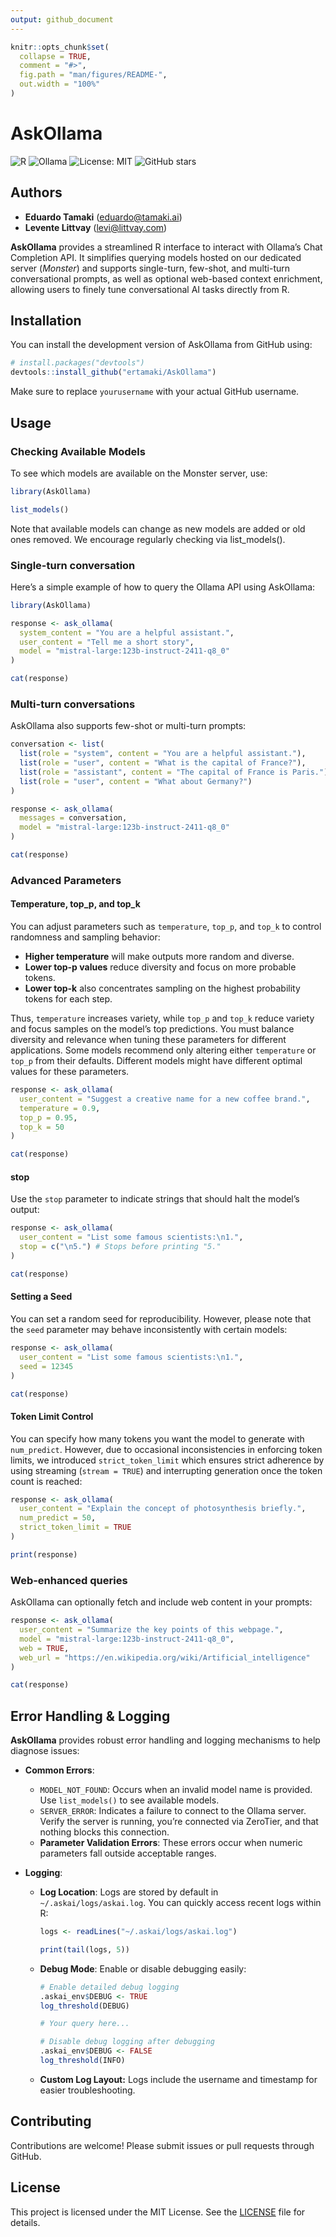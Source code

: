 ```yaml
---
output: github_document
---
```


<!-- README.md is generated from README.Rmd. Please edit that file -->

```r
knitr::opts_chunk$set(
  collapse = TRUE,
  comment = "#>",
  fig.path = "man/figures/README-",
  out.width = "100%"
)
```

# AskOllama

<!-- badges: start -->

![R](https://img.shields.io/badge/Made%20with-R-blue?style=flat-square&logo=R)
![Ollama](https://img.shields.io/badge/Powered%20by-Ollama-ff69b4?style=flat-square)
![License: MIT](https://img.shields.io/badge/License-MIT-green.svg?style=flat-square)
![GitHub stars](https://img.shields.io/github/stars/ertamaki/AskOllama.svg?style=social)

<!-- badges: end -->

## Authors

- **Eduardo Tamaki** ([eduardo@tamaki.ai](mailto:eduardo@tamaki.ai))
- **Levente Littvay** ([levi@littvay.com](mailto:levi@littvay.com))

**AskOllama** provides a streamlined R interface to interact with Ollama's Chat Completion API. It simplifies querying models hosted on our dedicated server (*Monster*) and supports single-turn, few-shot, and multi-turn conversational prompts, as well as optional web-based context enrichment, allowing users to finely tune conversational AI tasks directly from R.

## Installation

You can install the development version of AskOllama from GitHub using:

``` r
# install.packages("devtools")
devtools::install_github("ertamaki/AskOllama")
```

Make sure to replace `yourusername` with your actual GitHub username.

## Usage

### Checking Available Models

To see which models are available on the Monster server, use:

```r
library(AskOllama)

list_models()
```

Note that available models can change as new models are added or old ones removed. We encourage regularly checking via list_models().

### Single-turn conversation

Here's a simple example of how to query the Ollama API using AskOllama:

```r
library(AskOllama)

response <- ask_ollama(
  system_content = "You are a helpful assistant.",
  user_content = "Tell me a short story",
  model = "mistral-large:123b-instruct-2411-q8_0"
)

cat(response)
```

### Multi-turn conversations

AskOllama also supports few-shot or multi-turn prompts:

```r
conversation <- list(
  list(role = "system", content = "You are a helpful assistant."),
  list(role = "user", content = "What is the capital of France?"),
  list(role = "assistant", content = "The capital of France is Paris."),
  list(role = "user", content = "What about Germany?")
)

response <- ask_ollama(
  messages = conversation,
  model = "mistral-large:123b-instruct-2411-q8_0"
)

cat(response)
```

### Advanced Parameters

#### Temperature, top_p, and top_k

You can adjust parameters such as `temperature`, `top_p`, and `top_k` to control randomness and sampling behavior:

-   **Higher temperature** will make outputs more random and diverse.
-   **Lower top-p values** reduce diversity and focus on more probable tokens.
-   **Lower top-k** also concentrates sampling on the highest probability tokens for each step.

Thus, `temperature` increases variety, while `top_p` and `top_k` reduce variety and focus samples on the model’s top predictions. You must balance diversity and relevance when tuning these parameters for different applications. Some models recommend only altering either `temperature` or `top_p` from their defaults. Different models might have different optimal values for these parameters.

```r
response <- ask_ollama(
  user_content = "Suggest a creative name for a new coffee brand.",
  temperature = 0.9,
  top_p = 0.95,
  top_k = 50
)

cat(response)

```

#### stop

Use the `stop` parameter to indicate strings that should halt the model's output:

```r
response <- ask_ollama(
  user_content = "List some famous scientists:\n1.",
  stop = c("\n5.") # Stops before printing "5."
)

cat(response)
```

#### Setting a Seed

You can set a random seed for reproducibility. However, please note that the `seed` parameter may behave inconsistently with certain models:

```r
response <- ask_ollama(
  user_content = "List some famous scientists:\n1.",
  seed = 12345
)

cat(response)

```

#### Token Limit Control

You can specify how many tokens you want the model to generate with `num_predict`. However, due to occasional inconsistencies in enforcing token limits, we introduced `strict_token_limit` which ensures strict adherence by using streaming (`stream = TRUE`) and interrupting generation once the token count is reached:

```r
response <- ask_ollama(
  user_content = "Explain the concept of photosynthesis briefly.",
  num_predict = 50,
  strict_token_limit = TRUE
)

print(response)
```

### Web-enhanced queries

AskOllama can optionally fetch and include web content in your prompts:

```r
response <- ask_ollama(
  user_content = "Summarize the key points of this webpage.",
  model = "mistral-large:123b-instruct-2411-q8_0",
  web = TRUE,
  web_url = "https://en.wikipedia.org/wiki/Artificial_intelligence"
)

cat(response)
```

## Error Handling & Logging

**AskOllama** provides robust error handling and logging mechanisms to help diagnose issues:

-   **Common Errors**:

    -   `MODEL_NOT_FOUND`: Occurs when an invalid model name is provided. Use `list_models()` to see available models.
    -   `SERVER_ERROR`: Indicates a failure to connect to the Ollama server. Verify the server is running, you're connected via ZeroTier, and that nothing blocks this connection.
    -   **Parameter Validation Errors**: These errors occur when numeric parameters fall outside acceptable ranges.

-   **Logging**:

    -   **Log Location**: Logs are stored by default in `~/.askai/logs/askai.log`. You can quickly access recent logs within R:

        ```r
        logs <- readLines("~/.askai/logs/askai.log")

        print(tail(logs, 5))
        ```

    -   **Debug Mode**: Enable or disable debugging easily:

        ```r
        # Enable detailed debug logging
        .askai_env$DEBUG <- TRUE
        log_threshold(DEBUG)

        # Your query here...

        # Disable debug logging after debugging
        .askai_env$DEBUG <- FALSE
        log_threshold(INFO)
        ```

    -   **Custom Log Layout:** Logs include the username and timestamp for easier troubleshooting.

## Contributing

Contributions are welcome! Please submit issues or pull requests through GitHub.

## License

This project is licensed under the MIT License. See the [LICENSE](LICENSE) file for details.
